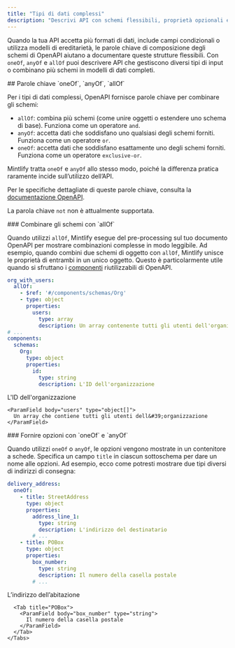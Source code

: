```yaml
---
title: "Tipi di dati complessi"
description: "Descrivi API con schemi flessibili, proprietà opzionali e più formati di dati usando le parole chiave `oneOf`, `anyOf` e `allOf`"
---
```


Quando la tua API accetta più formati di dati, include campi condizionali o utilizza modelli di ereditarietà, le parole chiave di composizione degli schemi di OpenAPI aiutano a documentare queste strutture flessibili. Con `oneOf`, `anyOf` e `allOf` puoi descrivere API che gestiscono diversi tipi di input o combinano più schemi in modelli di dati completi.

<div id="oneof-anyof-allof-keywords">
  ## Parole chiave `oneOf`, `anyOf`, `allOf`
</div>

Per i tipi di dati complessi, OpenAPI fornisce parole chiave per combinare gli schemi:

- `allOf`: combina più schemi (come unire oggetti o estendere uno schema di base). Funziona come un operatore `and`. 
- `anyOf`: accetta dati che soddisfano uno qualsiasi degli schemi forniti. Funziona come un operatore `or`.
- `oneOf`: accetta dati che soddisfano esattamente uno degli schemi forniti. Funziona come un operatore `exclusive-or`.

<Warning>Mintlify tratta `oneOf` e `anyOf` allo stesso modo, poiché la differenza pratica raramente incide sull’utilizzo dell’API.</Warning>

Per le specifiche dettagliate di queste parole chiave, consulta la [documentazione OpenAPI](https://swagger.io/docs/specification/data-models/oneof-anyof-allof-not/).

<Info>La parola chiave `not` non è attualmente supportata.</Info>

<div id="combining-schemas-with-allof">
  ### Combinare gli schemi con `allOf`
</div>

Quando utilizzi `allOf`, Mintlify esegue del pre-processing sul tuo documento OpenAPI per mostrare combinazioni complesse in modo leggibile. Ad esempio, quando combini due schemi di oggetto con `allOf`, Mintlify unisce le proprietà di entrambi in un unico oggetto. Questo è particolarmente utile quando si sfruttano i [componenti](https://swagger.io/docs/specification/components/) riutilizzabili di OpenAPI.

```yaml
org_with_users:
  allOf:
    - $ref: '#/components/schemas/Org'
    - type: object
      properties:
        users:
          type: array
          description: Un array contenente tutti gli utenti dell'organizzazione
# ...
components:
  schemas:
    Org:
      type: object
      properties:
        id:
          type: string
          description: L'ID dell'organizzazione
```

<ParamField body="org_with_users" type="object">
  <Expandable>
    <ParamField body="id" type="string">
      L&#39;ID dell&#39;organizzazione
    </ParamField>

    <ParamField body="users" type="object[]">
      Un array che contiene tutti gli utenti dell&#39;organizzazione
    </ParamField>
  </Expandable>
</ParamField>


<div id="providing-options-with-oneof-and-anyof">
  ### Fornire opzioni con `oneOf` e `anyOf`
</div>

Quando utilizzi `oneOf` o `anyOf`, le opzioni vengono mostrate in un contenitore a schede. Specifica un campo `title` in ciascun sottoschema per dare un nome alle opzioni. Ad esempio, ecco come potresti mostrare due tipi diversi di indirizzi di consegna:

```yaml
delivery_address:
  oneOf:
    - title: StreetAddress
      type: object
      properties:
        address_line_1:
          type: string
          description: L'indirizzo del destinatario
        # ...
    - title: POBox
      type: object
      properties:
        box_number:
          type: string
          description: Il numero della casella postale
        # ...
```

<ParamField body="delivery_address" type="object">
  <div className="mt-4 rounded-xl border border-gray-100 px-4 pb-4 pt-2 dark:border-white/10">
    <Tabs>
      <Tab title="StreetAddress">
        <ParamField body="address_line_1" type="string">
          L’indirizzo dell’abitazione
        </ParamField>
      </Tab>

      <Tab title="POBox">
        <ParamField body="box_number" type="string">
          Il numero della casella postale
        </ParamField>
      </Tab>
    </Tabs>
  </div>
</ParamField>
